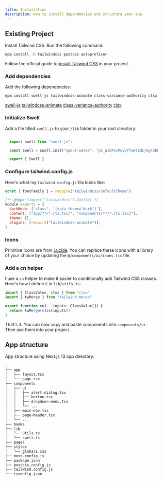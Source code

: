 ```yaml
---
title: Installation
description: How to install dependencies and structure your app.
---
```


## Existing Project

Install Tailwind CSS. Run the following command:

```bash
npm install -D tailwindcss postcss autoprefixer
```

Follow the official guide to [install Tailwind CSS](https://tailwindcss.com/docs/installation) in your project.

### Add dependencies

Add the following dependencies:

```bash
npm install swell-js tailwindcss-animate class-variance-authority clsx tailwind-merge lucide-react
```

[swell-js](https://developers/swell.is)
[tailwindcss-animate](https://github.com)
[class-variance-authority]()
[clsx]()


### Initialize Swell

Add a file titled `swell.js` to your `/lib` folder in your root directory.

```js

  import swell from "swell-js";

  const Swell = swell.init("spout-water", "pk_WiQPovPwyGYfwAtZdLjkg43ERKKCRCgf");

  export { Swell }
```

### Configure tailwind.config.js

Here's what my `tailwind.config.js` file looks like:

```js
const { fontFamily } = require("tailwindcss/defaultTheme")

/** @type {import('tailwindcss').Config} */
module.exports = {
  darkMode: ["class", '[data-theme="dark"]'],
  content: ["app/**/*.{ts,tsx}", "components/**/*.{ts,tsx}"],
  theme: {},
  plugins: [require("tailwindcss-animate")],
}
```

### Icons

Primitive icons are from [Lucide](https://lucide.dev).  You can replace these icons with a library of your choice by updating the `@/components/ui/icons.tsx` file.

### Add a cn helper

I use a `cn` helper to make it easier to conditionally add Tailwind CSS classes. Here's how I define it in `lib/utils.ts`:

```ts
import { ClassValue, clsx } from "clsx"
import { twMerge } from "tailwind-merge"

export function cn(...inputs: ClassValue[]) {
  return twMerge(clsx(inputs))
}
```

That's it. You can now copy and paste components into `components/ui`. Then use them into your project.

## App structure

App structure using Next.js 13 app directory.

```txt showLineNumbers {6-10,15-17}
.
├── app
│   ├── layout.tsx
│   └── page.tsx
├── components
│   ├── ui
│   │   ├── alert-dialog.tsx
│   │   ├── button.tsx
│   │   ├── dropdown-menu.tsx
│   │   └── ...
│   ├── main-nav.tsx
│   ├── page-header.tsx
│   └── ...
├── hooks
├── lib
│   └── utils.ts
|   └── swell.ts
├── pages
├── styles
│   └── globals.css
├── next.config.js
├── package.json
├── postcss.config.js
├── tailwind.config.js
└── tsconfig.json
```

